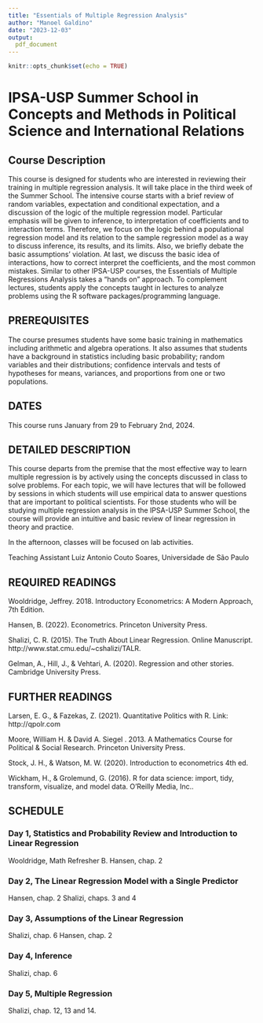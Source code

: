 ```yaml
---
title: "Essentials of Multiple Regression Analysis"
author: "Manoel Galdino"
date: "2023-12-03"
output: 
  pdf_document
---
```


```r
knitr::opts_chunk$set(echo = TRUE)
```

# IPSA-USP Summer School in Concepts and Methods in Political Science and International Relations 

## Course Description

This course is designed for students who are interested in reviewing their training in multiple regression analysis. It will take place in the third week of the Summer School. The intensive course starts with a brief review of random variables, expectation and conditional expectation, and a discussion of the logic of the multiple regression model. Particular emphasis will be given to inference, to interpretation of coefficients and to interaction terms. Therefore, we focus on the logic behind a populational regression model and its relation to the sample regression model as a way to discuss inference, its results, and its limits. Also, we briefly debate the basic assumptions’ violation. At last, we discuss the basic idea of interactions, how to correct interpret the coefficients, and the most common mistakes. Similar to other IPSA-USP courses, the Essentials of Multiple Regressions Analysis takes a “hands on” approach. To complement lectures, students apply the concepts taught in lectures to analyze problems using the R software packages/programming language.

## PREREQUISITES

The course presumes students have some basic training in mathematics including arithmetic and algebra operations. It also assumes that students have a background in statistics including basic probability; random variables and their distributions; confidence intervals and tests of hypotheses for means, variances, and proportions from one or two populations.


## DATES
This course runs January from 29 to February 2nd, 2024.

## DETAILED DESCRIPTION
This course departs from the premise that the most effective way to learn multiple regression is by actively using the concepts discussed in class to solve problems. For each topic, we will have lectures that will be followed by sessions in which students will use empirical data to answer questions that are important to political scientists. For those students who will be studying multiple regression analysis in the IPSA-USP Summer School, the course will provide an intuitive and basic review of linear regression in theory and practice.  

In the afternoon, classes will be focused on lab activities.

Teaching Assistant
Luiz Antonio Couto Soares, Universidade de São Paulo


## REQUIRED READINGS

Wooldridge, Jeffrey. 2018. Introductory Econometrics: A Modern Approach, 7th Edition.

Hansen, B. (2022). Econometrics. Princeton University Press.

Shalizi, C. R. (2015). The Truth About Linear Regression. Online Manuscript. http://www.stat.cmu.edu/~cshalizi/TALR.

Gelman, A., Hill, J., & Vehtari, A. (2020). Regression and other stories. Cambridge University Press.

## FURTHER READINGS

Larsen, E. G., & Fazekas, Z. (2021). Quantitative Politics with R. Link: http://qpolr.com

Moore, William H. & David A. Siegel . 2013. A Mathematics Course for Political & Social Research. Princeton University Press.

Stock, J. H., & Watson, M. W. (2020). Introduction to econometrics 4th ed.

Wickham, H., & Grolemund, G. (2016). R for data science: import, tidy, transform, visualize, and model data. O’Reilly Media, Inc..

## SCHEDULE

### Day 1, Statistics and Probability Review and Introduction to Linear Regression

Wooldridge, Math Refresher B.
Hansen, chap. 2

### Day 2, The Linear Regression Model with a Single Predictor
Hansen, chap. 2
Shalizi, chaps. 3 and 4

### Day 3, Assumptions of the Linear Regression
Shalizi, chap. 6
Hansen, chap. 2

### Day 4, Inference
Shalizi, chap. 6

### Day 5, Multiple Regression
Shalizi, chap. 12, 13 and 14.
